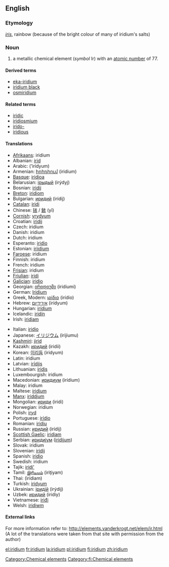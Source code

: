 {{See|Iridium}}
==English==
{{elements|Ir|osmium|Os|platinum|Pt}}

===Etymology===
{{L.}} ''[[iris#Latin|iris]]'', rainbow (because of the bright colour of many of iridium's salts)

=== Noun ===
{{en-noun-unc}}
{{wikipedia}}

# a metallic chemical element (''symbol'' Ir) with an [[atomic number]] of 77.

====Derived terms====
*[[eka-iridium]]
*[[iridium black]]
*[[osmiridium]]

====Related terms====
*[[iridic]]
*[[iridiosmium]]
*[[irido-]]
*[[iridious]]

==== Translations ====
{{top}}
*[[Afrikaans]]: iridium
*Albanian: [[irid]]
*Arabic: {{ARchar|[[إريديوم]]}} (’irídyum) {{m}}
*Armenian: [[իրիդիում]] (iridium)
*[[Basque]]: [[iridioa]]
*Belarusian: [[iрыдый]] (irýdyj) {{m}}
*Bosnian: [[iridij]]
*[[Breton]]: [[iridiom]]
*Bulgarian: [[иридий]] (irídij) {{m}}
*[[Catalan]]: [[iridi]]
*Chinese: [[铱]] / [[銥]] (yī)
*[[Cornish]]: [[yrydyum]]
*Croatian: [[iridij]]
*Czech: iridium
*Danish: iridium
*Dutch: iridium {{n}}
*Esperanto: [[iridio]]
*Estonian: [[iriidium]]
*[[Faroese]]: iridium
*Finnish: iridium
*French: iridium {{m}}
*[[Frisian]]: iridium
*[[Friulian]]: [[iridi]]
*[[Galician]]: [[iridio]]
*Georgian: [[ირიდიუმი]] (iridiumi)
*German: [[Iridium]] {{n}}
*Greek, Modern: [[ιρίδιο]] (irídio) {{n}}
*Hebrew: [[אירידיום]] (irídyum)
*Hungarian: [[irídium]]
*Icelandic: [[iridín]]
*Irish: [[iridiam]]
{{mid}}
*Italian: [[iridio]] {{m}}
*Japanese: [[イリジウム]] (irijiumu)
*[[Kashmiri]]: [[jirid]]
*Kazakh: [[иридий]] (iridii)
*Korean: [[이리듐]] (iridyum)
*Latin: iridium
*Latvian: [[irīdijs]]
*Lithuanian: [[iridis]]
*Luxembourgish: iridium
*Macedonian: [[иридиум]] (irídium) {{m}}
*Malay: iridium
*Maltese: [[iridjum]]
*[[Manx]]: [[iriddjum]]
*Mongolian: [[ириди]] (iridi)
*Norwegian: iridium
*Polish: [[iryd]] {{m}}
*Portuguese: [[irídio]] {{m}}
*Romanian: [[iridiu]] {{n}}
*Russian: [[иридий]] (irídij) {{m}}
*[[Scottish Gaelic]]: [[iridiam]]
*Serbian: [[иридиjум]] ([[iridijum]]) {{m}}
*Slovak: iridium
*Slovenian: [[iridij]]
*Spanish: [[iridio]] {{m}}
*Swedish: iridium
*Tajik: [[iridi']]
*Tamil: [[இரிடியம்]] (iriţiyam)
*Thai: {{THchar|[[อิริเดียม]]}} (ìrídiam)
*Turkish: [[iridyum]]
*Ukrainian: [[iридiй]] (irýdij) {{m}}
*Uzbek: [[иридий]] (iridiy)
*Vietnamese: [[iriđi]]
*Welsh: [[iridiwm]]
{{bottom}}

====External links====
For more information refer to:
http://elements.vanderkrogt.net/elem/ir.html
(A lot of the translations were taken from that site with permission from the author)

[[Category:Chemical elements]]
[[Category:fi:Chemical elements]]

[[el:iridium]]
[[fr:iridium]]
[[la:iridium]]
[[pl:iridium]]
[[fi:iridium]]
[[zh:iridium]]